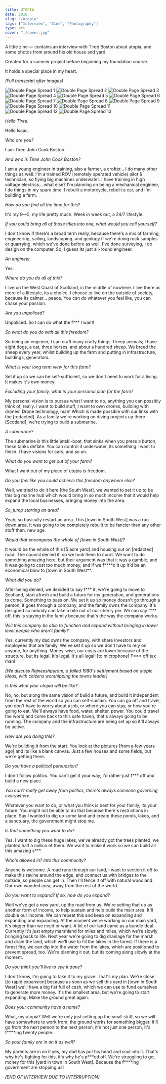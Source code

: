 ```yaml
---
title: UTOPIA
date: 2018
slug: "/utopia"
tags: ["Interview", "Zine", "Photography"]
type: art
cover: "./cover.jpg"
---
```


A little zine — contains an interview with Tiree Boston about utopia,
and some photos from around his old house and yard.

Created for a summer project before beginning my foundation course.

It holds a special place in my heart.

_(Full transcript after images)_

![Double Page Spread 1](./spread1.jpg)
![Double Page Spread 2](./spread2.jpg)
![Double Page Spread 3](./spread3.jpg)
![Double Page Spread 4](./spread4.jpg)
![Double Page Spread 5](./spread5.jpg)
![Double Page Spread 6](./spread6.jpg)
![Double Page Spread 7](./spread7.jpg)
![Double Page Spread 8](./spread8.jpg)
![Double Page Spread 9](./spread9.jpg)
![Double Page Spread 10](./spread10.jpg)
![Double Page Spread 11](./spread11.jpg)
![Double Page Spread 12](./spread12.jpg)
![Double Page Spread 13](./spread13.jpg)

_Hello Tiree._

Hello Isaac.

_Who are you?_

I am Tiree John Cook Boston.

_And who is Tiree John Cook Boston?_

I am a young engineer in training, also a farmer, a crofter... I do many other things as well. I'm a trained ROV (remotely operated vehicle) pilot & technician, so flying big machines underwater. I have training in high voltage electrics... what else? I'm planning on being a mechanical engineer, I do things in my spare time: I rebuilt a motorcycle, rebuilt a car, and I'm building a farm.

_How do you find all the time for this?_

It's my 9—5, my life pretty much. Week in week out, a 24/7 lifestyle.

_If you could bring all of those titles into one, what would you call yourself?_

I don't know if there's a broad term really, because there's a mix of farming, engineering, sailing, landscaping, and geology if we're doing rock samples or quarrying, which we've done before as well. I've done surveying, I do design on the computer. So, I guess its just all-round engineer.

_An engineer._

Yes.

_Where do you do all of this?_

I live on the West Coast of Scotland, in the middle of nowhere. I live there as more of a lifestyle, its a choice. I choose to live on the outside of society, because its calmer... peace. You can do whatever you feel like, you can chase your passion.

_Are you unpoliced?_

Unpoliced. So I can do what the f\*\*\* I want!

_So what do you do with all this freedom?_

So being an engineer, I can craft many crafty things. I keep animals; I have eight dogs, a cat, three horses, and about a hundred sheep. We breed the sheep every year, whilst building up the farm and putting in infrastructure, buildings, generators.

_What is your long term view for this farm?_

Set it up so we can be self-sufficient, so we don't need to work for a living. It makes it's own money.

_Excluding your family, what is your personal plan for the farm?_

My personal vision is to pursue what I want to do, anything you can possibly think of, really. I want to build stuff, I want to own drones, building with drones! Drone technology, man! Which is made possible with our links with the [redacted]. As a family we're working on diving projects up there [Scotland], we're trying to build a submarine.

_A submarine?_

The submarine is this little jetski-boat, that sinks when you press a button; these tanks deflate. You can control it underwater, its something I want to finish. I have visions for cars, and so on.

_What do you want to get out of your farm?_

What I want out of my piece of utopia is freedom.

_Do you feel like you could achieve this freedom anywhere else?_

Well, we tried to do it here [the South West], we wanted to set it up to be this big marine hub which would bring in so much income that it would help expand the local businesses, bringing money into the area.

_So, jump starting an area?_

Yeah, so basically restart an area. This [town in South West] was a run down area. It was going to be completely rebuilt to be fancier than any other stuff then, new age.

_Would that encompass the whole of [town in South West]?_

It would be the whole of this [5 acre yard] and housing out on [redacted] road. The council denied it, so we took them to court. We want to do something amazing here, but their argument was that it was a gamble, and it was going to cost too much money, and if we f\*\*\*\*d it up it'd be an economical blow to [town in South West\*\*.

_What did you do?_

After being denied, we decided to say f\*\*\* it, we're going to move to Scotland, start afresh and build a future for my generation, and generations to come. Something to pass on. We set it up so money doesn't go through a person, it goes through a company, and the family owns the company. It's designed so nobody can take a bite out of our cherry pie. We can say f\*\*\* off, this is staying in the family because that's the way the company works.

_Will this company be able to function and expand without bringing in lower level people who aren't family?_

Yes, currently my dad owns the company, with share investors and employees that are family. We've set it up so we don't have to rely on anyone, for anything. Money-wise, our costs are lower because of the structure, but its legal. It's legal. It's all legal! [to microphone] F\*\*\* off tax man!

_[We discuss Rajneeshpuram, a failed 1980's settlement based on utopic ideas, with citizens worshipping the towns leader]_

_Is this what your utopia will be like?_

No, no, but along the same vision of build a future, and build it independent from the rest of the world so you can self-sustain. You can go off and travel, you don't have to worry about a job, or where you can stay, or how you're going to eat. We'll always have food, water, shelter, power. You could travel the world and come back to this safe haven, that's always going to be running. The company and the infrastructure are being set up so it'll always be active.

_How are you doing this?_

We're building it from the start. You look at the pictures [from a few years ago] and its like a blank canvas. Just a few houses and some fields, but we're getting there.

_Do you have a political persuasion?_

I don't follow politics. You can't get it your way, I'd rather just f\*\*\* off and build a new place.

_You can't really get away from politics, there's always someone governing, everywhere._

Whatever you want to do, or what you think is best for your family, its your future. You might not be able to do that because there's restrictions in place. Say I wanted to dig up some land and create these ponds, lakes, and a sanctuary, the government might stop me.

_Is that something you want to do?_

Yes. I want to dig these huge lakes, we've already got the trees planted, we planted half a million of them. We want to make it work so we can build all this amazing s\*\*\*.

_Who's allowed in? Into this community?_

Anyone is welcome. A road runs through our land, I want to section it off to make this ravine around the edge, and connect us with bridges to the outside, so people can get in. Then I'll fence it off with natural woodland. Our own wooded area, away from the rest of the world.

_Do you want to expand? If so, how do you expand?_

Well we've got a new yard, up the road from us. We're setting that up as another form of income, to help sustain and help build the main area. It'll double our income. We can repeat this and keep on expanding and expanding and expanding. At the moment we're working on our main yard, it's bigger than we need or want. A lot of our land came as a bundle deal. Currently it's just empty marshland for miles and miles, which we're slowly bringing back to life. Next year we're going to dig drainage for the marsh and drain the land, which we'll use to fill the lakes in the forest. If there is a forest fire, we can dip into the water from the lakes, which are positioned to prevent spread, too. We're planning it out, but its coming along slowly at the moment.

_Do you think you'll live to see it done?_

I don't know, I'm going to take it to my grave. That's my plan. We're close [to rapid expansion] because as soon as we sell this yard in [town in South West] we'll have a big fist full of cash, which we can use to fund ourselves to generate more money. It's the smallest area, but we're going to start expanding. Make the ground great again.

_Does your community have a name?_

What, my utopia? Well we're only just setting up the small stuff, so we will have somewhere to work from, the ground works for something bigger. It'll go from the next person to the next person, it's not just one person, it's f\*\*\*\*ing twenty people.

_So your family are in on it as well?_

My parents are in on it yes, my dad has put his heart and soul into it. That's why he's fighting for this, it's why he's p\*\*\*ed off. We're struggling to get money for this [yard in town in South West]. Because the f\*\*\*\*ing government are stopping us!

_[END OF INTERVIEW DUE TO INTERRUPTION]_

